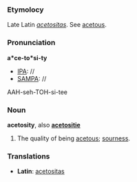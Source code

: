===Etymolocy===
Late Latin ''[[acetositas]]''. See [[acetous]].
===Pronunciation===
'''a*ce-to*si-ty'''
*[[IPA]]: //
*[[SAMPA]]: //
AAH-seh-TOH-si-tee
===Noun===
'''acetosity''', also '''[[acetositie]]'''
#The quality of being [[acetous]]; [[sourness]].

===Translations===
*'''Latin''': [[acetositas]]